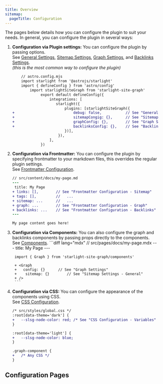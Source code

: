 ```yaml
---
title: Overview
sitemap:
  pageTitle: Configuration
---
```



The pages below details how you can configure the plugin to suit your needs.
In general, you can configure the plugin in several ways:
1. **Configuration via Plugin settings:** You can configure the plugin by passing options.
 	<br/>	See [General Settings](/starlight-site-graph/configuration/general), [Sitemap Settings](/starlight-site-graph/configuration/sitemap), [Graph Settings](/starlight-site-graph/configuration/graph), and [Backlinks Settings](/starlight-site-graph/configuration/backlinks).
 	<br/>	*(this is the most common way to configure the plugin)*
	```diff lang="js"
		// astro.config.mjs
		import starlight from '@astrojs/starlight'
		import { defineConfig } from 'astro/config'
			import starlightSiteGraph from 'starlight-site-graph'
				 export default defineConfig({
					 integrations: [
						starlight({
							plugins: [starlightSiteGraph({
	+							debug: false, 			// See "General Settings"
	+							sitemapCongig: {},  	// See "Sitemap Settings"
	+							graphConfig: {},  		// See "Graph Settings"
	+							backlinksConfig: {},  	// See "Backlinks Settings"
							})],
						 }),
					 ],
				 })
	```
2. **Configuration via Frontmatter:** You can configure the plugin by specifying frontmatter to your markdown files,
	this overrides the regular plugin settings.
	<br/>	See [Frontmatter Configuration](/starlight-site-graph/configuration/frontmatter).
	```diff lang="md"
	// src/content/docs/my-page.md
	---
	 title: My Page
	+ links: [],		// See "Frontmatter Configuration - Sitemap"
	+ tags: [],			//   ...
	+ sitemap: ...		//   ...
	+ graph: ...		// See "Frontmatter Configuration - Graph"
	+ backlinks: ...	// See "Frontmatter Configuration - Backlinks"
	---

	My page content goes here!
	```
3. **Configuration via Components:** You can also configure the graph and backlinks components
		by passing props directly to the components.
		<br/>	See [Components](/starlight-site-graph/components).
		```diff lang="mdx"
		// src/pages/docs/my-page.mdx
		---
		title: My Page
		---

		import { Graph } from 'starlight-site-graph/components'

		+ <Graph
		+ 	config: {}		// See "Graph Settings"
		+	 sitemap: {}		// See "Sitemap Settings - General"
		+ />
		```
4. **Configuration via CSS:** You can configure the appearance of the components using CSS.
	<br/>	See [CSS Configuration](/starlight-site-graph/configuration/css).
	```diff lang="css"
	/* src/styles/global.css */
	:root[data-theme='dark'] {
	+ 	--slsg-node-color: red; /* See "CSS Configuration - Variables" */
	}

	:root[data-theme='light'] {
	+ 	--slsg-node-color: blue;
	}

	.graph-component {
	+   /* Any CSS */
	}
	```

## Configuration Pages

<CardGrid stagger>
	<LinkCardIcon
		icon="setting"
		title="General Settings"
		href="/starlight-site-graph/configuration/general/"
		description="Configure the top-level settings of the plugin."
	/>
	<LinkCardIcon
		icon="bars"
		title="Frontmatter Configuration"
		href="/starlight-site-graph/configuration/frontmatter/"
		description="Configure the sitemap, graph and backlinks via frontmatter."
	/>
	<LinkCardIcon
		icon="seti:json"
		title="Sitemap Settings"
		href="/starlight-site-graph/configuration/sitemap/"
		description="Configure the generation of the sitemap."
	/>
	<LinkCardIcon
		icon="seti:graphql"
		title="Graph Settings"
		href="/starlight-site-graph/configuration/graph/"
		description="Configure the appearance and behavior of the graph."
	/>
	<LinkCardIcon
		icon="external"
		title="Backlinks Settings"
		href="/starlight-site-graph/configuration/backlinks/"
		description="Configure the appearance of backlinks."
	/>
	<LinkCardIcon
		icon="pencil"
		title="CSS Configuration"
		href="/starlight-site-graph/configuration/css/"
		description="Configure the appearance of the components using CSS."
	/>
</CardGrid>
